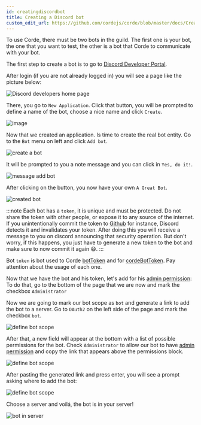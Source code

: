 ```yaml
---
id: creatingdiscordbot
title: Creating a Discord bot
custom_edit_url: https://github.com/cordejs/corde/blob/master/docs/CreatingDiscordBot.mdx
---
```


To use Corde, there must be two bots in the guild. The first one is your bot, the one that you want to test,
the other is a bot that Corde to communicate with your bot.

The first step to create a bot is to go to [Discord Developer Portal](https://discord.com/login?redirect_to=%2Fdevelopers%2Fapplications).

After login (if you are not already logged in) you will see a page like the picture below:

![Discord developers home page](/img/discord_developers_home.png)

There, you go to `New Application`. Click that button, you will be prompted to define a name
of the bot, choose a nice name and click `Create`.

<div style={{textAlign: 'center'}}>

![image](/img/bot_name_prompt.png)

</div>

Now that we created an application. Is time to create the real bot entity.
Go to the `Bot` menu on left and click `Add bot`.

![create a bot](/img/create_bot.png)

It will be prompted to you a note message and you can click in `Yes, do it!`.

<div style={{textAlign: 'center'}}>

![message add bot](/img/message_add_bot.png)

</div>

After clicking on the button, you now have your own `A Great Bot`.

![created bot](/img/created_bot.png)

:::note
Each bot has a `token`, it is unique and must be protected. Do not share the token
with other people, or expose it to any source of the internet. If you unintentionally
commit the token to [Github](https://github.com/) for instance, Discord detects it and
invalidates your token. After doing this you will receive a message to you on discord announcing
that security operation. But don't worry, if this happens, you just have to generate a new
token to the bot and make sure to now commit it again 😄.
:::

Bot `token` is bot used to Corde [botToken](/docs/configurations#bottesttoken) and
for [cordeBotToken](/docs/configurations#cordetesttoken). Pay attention about the
usage of each one.

Now that we have the bot and his token, let's add for his [admin permission](/docs/permissions#administrator):
To do that, go to the bottom of the page that we are now and mark the checkbox `Administrator`

Now we are going to mark our bot scope as `bot` and generate a link to add the bot to a server.
Go to `OAuth2` on the left side of the page and mark the checkbox `bot`.

![define bot scope](/img/define_bot_scope.png)

After that, a new field will appear at the bottom with a list of possible permissions
for the bot. Check `Administrator` to allow our bot to have [admin permission](/docs/permissions#administrator)
and copy the link that appears above the permissions block.

![define bot scope](/img/scope_and_permissions.png)

After pasting the generated link and press enter, you will see a prompt asking where to add the bot:

<div style={{textAlign: 'center'}}>

![define bot scope](/img/where_put_bot_prompt.png)

</div>

Choose a server and voilá, the bot is in your server!

<div style={{textAlign: 'center'}}>

![bot in server](/img/bot_in_server.png)

</div>
